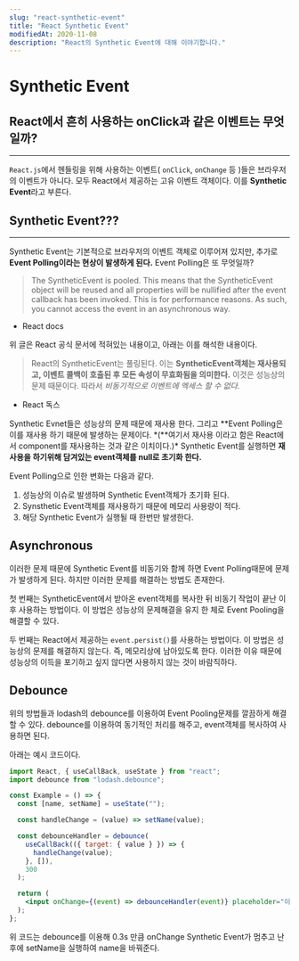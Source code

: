 ```yaml
---
slug: "react-synthetic-event"
title: "React Synthetic Event"
modifiedAt: 2020-11-08
description: "React의 Synthetic Event에 대해 이야기합니다."
---
```


# Synthetic Event

## React에서 흔히 사용하는 onClick과 같은 이벤트는 무엇일까?

---

`React.js`에서 헨들링을 위해 사용하는 이벤트( `onClick`, `onChange` 등 )들은 브라우저의 이벤트가 아니다. 모두 React에서 제공하는 고유 이벤트 객체이다. 이를 **Synthetic Event**라고 부른다.

## Synthetic Event???

---

Synthetic Event는 기본적으로 브라우저의 이벤트 객체로 이루어져 있지만, 추가로 **Event Polling이라는 현상이 발생하게 된다.** Event Polling은 또 무엇일까?

> The SyntheticEvent is pooled. This means that the SyntheticEvent object will be reused and all properties will be nullified after the event callback has been invoked. This is for performance reasons. As such, you cannot access the event in an asynchronous way.

- React docs

위 글은 React 공식 문서에 적혀있는 내용이고, 아래는 이를 해석한 내용이다.

> React의 SyntheticEvent는 풀링된다. 이는 **SyntheticEvent객체는 재사용되고, 이벤트 콜백이 호출된 후 모든 속성이 무효화됨을 의미한다.** 이것은 성능상의 문제 때문이다. 따라서 _비동기적으로 이벤트에 엑세스 할 수 없다._

- React 독스

Synthetic Evnet들은 성능상의 문제 때문에 재사용 한다. 그리고 **Event Polling은 이를 재사용 하기 때문에 발생하는 문제이다. \*(**여기서 재사용 이라고 함은 React에서 component를 재사용하는 것과 같은 이치이다.)\* Synthetic Event를 실행하면 **재사용을 하기위해 담겨있는 event객체를 null로 초기화 한다.**

Event Polling으로 인한 변화는 다음과 같다.

1. 성능상의 이슈로 발생하며 Synthetic Event객체가 초기화 된다.
2. Synsthetic Event객체를 재사용하기 때문에 메모리 사용량이 적다.
3. 해당 Synthetic Event가 실행될 때 한번만 발생한다.

## Asynchronous

이러한 문제 때문에 Synthetic Event를 비동기와 함께 하면 Event Polling때문에 문제가 발생하게 된다. 하지만 이러한 문제를 해결하는 방법도 존재한다.

첫 번째는 SyntheticEvent에서 받아온 event객체를 복사한 뒤 비동기 작업이 끝난 이후 사용하는 방법이다. 이 방법은 성능상의 문제해결을 유지 한 체로 Event Pooling을 해결할 수 있다.

두 번째는 React에서 제공하는 `event.persist()`를 사용하는 방법이다. 이 방법은 성능상의 문제를 해결하지 않는다. 즉, 메모리상에 남아있도록 한다. 이러한 이유 때문에 성능상의 이득을 포기하고 싶지 않다면 사용하지 않는 것이 바람직하다.

## Debounce

위의 방법들과 lodash의 debounce를 이용하여 Event Pooling문제를 깔끔하게 해결 할 수 있다. debounce를 이용하여 동기적인 처리를 해주고, event객체를 복사하여 사용하면 된다.

아래는 예시 코드이다.

```jsx
import React, { useCallBack, useState } from "react";
import debounce from "lodash.debounce";

const Example = () => {
  const [name, setName] = useState("");

  const handleChange = (value) => setName(value);

  const debounceHandler = debounce(
    useCallBack(({ target: { value } }) => {
      handleChange(value);
    }, []),
    300
  );

  return (
    <input onChange={(event) => debounceHandler(event)} placeholder="이름..." />
  );
};
```

위 코드는 debounce를 이용해 0.3s 만큼 onChange Synthetic Event가 멈추고 난 후에 setName을 실행하여 name을 바꿔준다.
